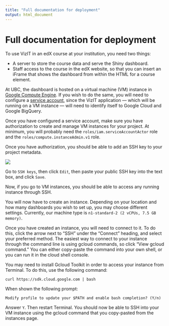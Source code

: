 ```yaml
---
title: "Full documentation for deployment"
output: html_document
---
```


# Full documentation for deployment

To use VizIT in an edX course at your institution, you need two things:

* A server to store the course data and serve the Shiny dashboard.
* Staff access to the course in the edX website, so that you can insert an iFrame that shows the dashboard from within the HTML for a course element.

At UBC, the dashboard is hosted on a virtual machine (VM) instance in [Google Compute Engine](https://console.cloud.google.com/compute/). If you wish to do the same, you will need to configure a [service account](https://cloud.google.com/compute/docs/access/service-accounts), since the VizIT application — which will be running on a VM instance — will need to identify itself to Google Cloud and Google BigQuery.

Once you have configured a service account, make sure you have authorization to create and manage VM instances for your project. At minimum, you will probably need the `roles/iam.serviceAccountActor` role and the `roles/compute.instanceAdmin.v1` role.

Once you have authorization, you should be able to add an SSH key to your project metadata.

![](img/diagrams/gcloud_metadata.png)

Go to `SSH keys`, then click `Edit`, then paste your public SSH key into the text box, and click `Save`.

Now, if you go to VM instances, you should be able to access any running instance through SSH.

You will now have to create an instance. Depending on your location and how many dashboards you wish to set up, you may choose different settings. Currently, our machine type is `n1-standard-2 (2 vCPUs, 7.5 GB memory)`.

Once you have created an instance, you will need to connect to it. To do this, click the arrow next to "SSH" under the "Connect" heading, and select your preferred method. The easiest way to connect to your instance through the command line is using gcloud commands, so click "View gcloud command." You can either copy-paste the command into your own shell, or you can run it in the cloud shell console.

You may need to install Gcloud Toolkit in order to access your instance from Terminal. To do this, use the following command:

```
curl https://sdk.cloud.google.com | bash
```

When shown the following prompt:

```
Modify profile to update your $PATH and enable bash completion? (Y/n)
```

Answer `Y`. Then restart Terminal. You should now be able to SSH into your VM instance using the gcloud command that you copy-pasted from the instances page.

